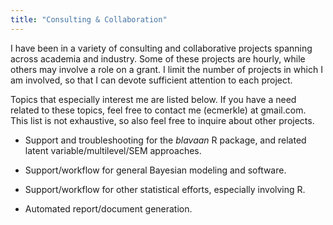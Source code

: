 ```yaml
---
title: "Consulting & Collaboration"
---
```


I have been in a variety of consulting and collaborative projects spanning across academia and industry. Some of these projects are hourly, while others may involve a role on a grant. I limit the number of projects in which I am involved, so that I can devote sufficient attention to each project.

Topics that especially interest me are listed below. If you have a need related to these topics, feel free to contact me (ecmerkle) at gmail.com. This list is not exhaustive, so also feel free to inquire about other projects.

- Support and troubleshooting for the *blavaan* R package, and related latent variable/multilevel/SEM approaches.

- Support/workflow for general Bayesian modeling and software.

- Support/workflow for other statistical efforts, especially involving R.

- Automated report/document generation.

